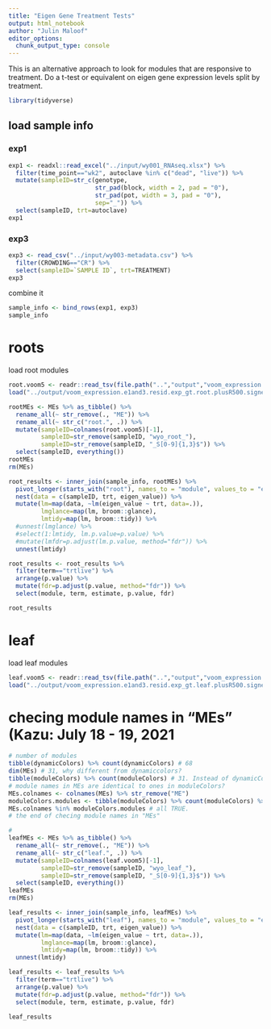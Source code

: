 ```yaml
---
title: "Eigen Gene Treatment Tests"
output: html_notebook
author: "Julin Maloof"
editor_options: 
  chunk_output_type: console
---
```


This is an alternative approach to look for modules that are responsive to treatment.  Do a t-test or equivalent on eigen gene expression levels split by treatment.

```r
library(tidyverse)
```

## load sample info

### exp1
```r
exp1 <- readxl::read_excel("../input/wy001_RNAseq.xlsx") %>%
  filter(time_point=="wk2", autoclave %in% c("dead", "live")) %>%
  mutate(sampleID=str_c(genotype, 
                        str_pad(block, width = 2, pad = "0"),
                        str_pad(pot, width = 3, pad = "0"),
                        sep="_")) %>%
  select(sampleID, trt=autoclave)
exp1
```
### exp3 

```r
exp3 <- read_csv("../input/wy003-metadata.csv") %>%
  filter(CROWDING=="CR") %>%
  select(sampleID=`SAMPLE ID`, trt=TREATMENT)
exp3
```

combine it
```r
sample_info <- bind_rows(exp1, exp3)
sample_info
```

# roots

load root modules
```r
root.voom5 <- readr::read_tsv(file.path("..","output","voom_expression.e1and3.resid.exp_gt.root.plusR500.txt.gz"))
load("../output/voom_expression.e1and3.resid.exp_gt.root.plusR500.signedhybrid.txt.gz.WGCNA.softthresh10.signedhybrid.RData")

rootMEs <- MEs %>% as_tibble() %>%
  rename_all(~ str_remove(., "ME")) %>%
  rename_all(~ str_c("root.", .)) %>%
  mutate(sampleID=colnames(root.voom5)[-1],
         sampleID=str_remove(sampleID, "wyo_root_"),
         sampleID=str_remove(sampleID, "_S[0-9]{1,3}$")) %>%
  select(sampleID, everything())
rootMEs
rm(MEs)
```

```r
root_results <- inner_join(sample_info, rootMEs) %>%
  pivot_longer(starts_with("root"), names_to = "module", values_to = "eigen_value") %>%
  nest(data = c(sampleID, trt, eigen_value)) %>%
  mutate(lm=map(data, ~lm(eigen_value ~ trt, data=.)),
         lmglance=map(lm, broom::glance),
         lmtidy=map(lm, broom::tidy)) %>%
  #unnest(lmglance) %>% 
  #select(1:lmtidy, lm.p.value=p.value) %>% 
  #mutate(lmfdr=p.adjust(lm.p.value, method="fdr")) %>%
  unnest(lmtidy)

root_results <- root_results %>% 
  filter(term=="trtlive") %>%
  arrange(p.value) %>% 
  mutate(fdr=p.adjust(p.value, method="fdr")) %>%
  select(module, term, estimate, p.value, fdr)

root_results
```

# leaf

load leaf modules
```r
leaf.voom5 <- readr::read_tsv(file.path("..","output","voom_expression.e1and3.resid.exp_gt.leaf.plusR500.txt.gz"))
load("../output/voom_expression.e1and3.resid.exp_gt.leaf.plusR500.signedhybrid.txt.gz.WGCNA.softthresh10.signedhybrid.RData")
```

# checing module names in "MEs" (Kazu: July 18 - 19, 2021
```r
# number of modules
tibble(dynamicColors) %>% count(dynamicColors) # 68
dim(MEs) # 31, why different from dynamiccolors?
tibble(moduleColors) %>% count(moduleColors) # 31. Instead of dynamicColors, I should have used "moduleColors"... 
# module names in MEs are identical to ones in moduleColors?
MEs.colnames <- colnames(MEs) %>% str_remove("ME")
moduleColors.modules <- tibble(moduleColors) %>% count(moduleColors) %>% select(moduleColors) %>% as_vector()
MEs.colnames %in% moduleColors.modules # all TRUE. 
# the end of checing module names in "MEs" 
```

```r
#
leafMEs <- MEs %>% as_tibble() %>%
  rename_all(~ str_remove(., "ME")) %>%
  rename_all(~ str_c("leaf.", .)) %>%
  mutate(sampleID=colnames(leaf.voom5)[-1],
         sampleID=str_remove(sampleID, "wyo_leaf_"),
         sampleID=str_remove(sampleID, "_S[0-9]{1,3}$")) %>%
  select(sampleID, everything())
leafMEs
rm(MEs)
```

```r
leaf_results <- inner_join(sample_info, leafMEs) %>%
  pivot_longer(starts_with("leaf"), names_to = "module", values_to = "eigen_value") %>%
  nest(data = c(sampleID, trt, eigen_value)) %>%
  mutate(lm=map(data, ~lm(eigen_value ~ trt, data=.)),
         lmglance=map(lm, broom::glance),
         lmtidy=map(lm, broom::tidy)) %>%
  unnest(lmtidy)

leaf_results <- leaf_results %>% 
  filter(term=="trtlive") %>%
  arrange(p.value) %>% 
  mutate(fdr=p.adjust(p.value, method="fdr")) %>%
  select(module, term, estimate, p.value, fdr)

leaf_results
```

